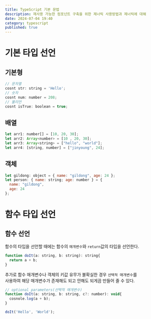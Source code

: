 ```yaml
---
title: TypeScript 기본 문법
description: 재사용 가능한 컴포넌트 구축을 위한 제너릭 사용방법과 제너릭에 대해
date: 2024-07-04 19:40
category: typescript
published: true
---
```


# 기본 타입 선언

## 기본형

```js
// 문자열
cosnt str: string = 'Hello';
// 숫자
cosnt num: number = 208;
// 불리언
cosnt isTrue: boolean = true;
```

## 배열

```js
let arr1: number[] = [10, 20, 30];
let arr2: Array<number> = [10 , 20, 30];
let arr3: Array<string> = ["hello", "world"];
let arr4: [string, number] = ["jinyoung", 24];
```

## 객체

```js
let gildong: object = { name: "gildong", age: 24 };
let person: { name: string; age: number } = {
  name: "gildong",
  age: 24
};
```

# 함수 타입 선언

## 함수 선언

함수의 타입을 선언할 때에는 함수의 `매개변수`와 `return`값의 타입을 선언한다.

```js
function doIt(a: string, b: string): string{
  return a + b;
}
```

추가로 함수 매개변수나 객체의 키값 유무가 불확실한 경우 `선택적 매개변수`를  
사용하여 해당 매개변수가 존재해도 되고 안해도 되게끔 만들어 줄 수 있다.

```js
// optional parameters(선택적 매개변수)
function doIt(a: string, b: string, c?: number): void{
  cosnole.log(a + b);
}

doIt('Hello', 'World');
```